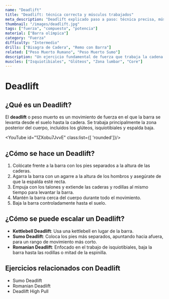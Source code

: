 ```yaml
---
name: "Deadlift"
title: "Deadlift: técnica correcta y músculos trabajados"
meta_description: "Deadlift explicado paso a paso: técnica precisa, músculos principales trabajados y errores comunes que debes evitar siempre."
thumbnail: "/images/deadlift.jpg"
tags: ["fuerza", "compuesto", "potencia"]
material: ["Barra olímpica"]
category: "Fuerza"
difficulty: "Intermedio"
drills: ["Bisagra de Cadera", "Remo con Barra"]
related: ["Peso Muerto Rumano", "Peso Muerto Sumo"]
description: "Un ejercicio fundamental de fuerza que trabaja la cadena posterior, incluyendo los isquiotibiales, glúteos y la zona lumbar."
muscles: ["Isquiotibiales", "Glúteos", "Zona lumbar", "Core"]
---
```


# Deadlift
## ¿Qué es un Deadlift?  
  El **deadlift** o peso muerto es un movimiento de fuerza en el que la barra se levanta desde el suelo hasta la cadera. Se trabaja principalmente la zona posterior del cuerpo, incluidos los glúteos, isquiotibiales y espalda baja.

<YouTube id="1ZXobu7JvvE" class:list={[ 'rounded']}/>

## ¿Cómo se hace un Deadlift?
  1. Colócate frente a la barra con los pies separados a la altura de las caderas.
  2. Agarra la barra con un agarre a la altura de los hombros y asegúrate de que la espalda esté recta.
  3. Empuja con los talones y extiende las caderas y rodillas al mismo tiempo para levantar la barra.
  4. Mantén la barra cerca del cuerpo durante todo el movimiento.
  5. Baja la barra controladamente hasta el suelo.


## ¿Cómo se puede escalar un Deadlift?
  - **Kettlebell Deadlift**: Usa una kettlebell en lugar de la barra.
  - **Sumo Deadlift**: Coloca los pies más separados, apuntando hacia afuera, para un rango de movimiento más corto.
  - **Romanian Deadlift**: Enfocado en el trabajo de isquiotibiales, baja la barra hasta las rodillas o mitad de la espinilla.

## Ejercicios relacionados con Deadlift  
  - Sumo Deadlift
  - Romanian Deadlift
  - Deadlift High Pull